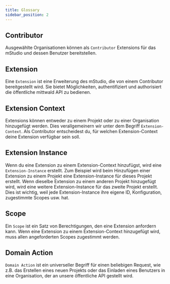 ```yaml
---
title: Glossary
sidebar_position: 2
---
```


## Contributor

Ausgewählte Organisationen können als `Contributor` Extensions für das mStudio und dessen Benutzer bereitstellen.

## Extension

Eine `Extension` ist eine Erweiterung des mStudio, die von einem Contributor bereitgestellt wird. Sie bietet Möglichkeiten, authentifiziert und authorisiert die öffentliche mittwald API zu bedienen.

## Extension Context

Extensions können entweder zu einem Projekt oder zu einer Organisation hinzugefügt werden. Dies verallgemeinern wir unter dem Begriff `Extension-Context`. Als Contributor entscheidest du, für welchen Extension-Context deine Extension verfügbar sein soll.

## Extension Instance

Wenn du eine Extension zu einem Extension-Context hinzufügst, wird eine `Extension-Instance` erstellt. Zum Beispiel wird beim Hinzufügen einer Extension zu einem Projekt eine Extension-Instance für dieses Projekt erstellt. Wenn dieselbe Extension zu einem anderen Projekt hinzugefügt wird, wird eine weitere Extension-Instance für das zweite Projekt erstellt. Dies ist wichtig, weil jede Extension-Instance ihre eigene ID, Konfiguration, zugestimmte Scopes usw. hat.

## Scope

Ein `Scope` ist ein Satz von Berechtigungen, den eine Extension anfordern kann. Wenn eine Extension zu einem Extension-Context hinzugefügt wird, muss allen angeforderten Scopes zugestimmt werden.

## Domain Action

`Domain Action` ist ein universeller Begriff für einen beliebigen Request, wie z.B. das Erstellen eines neuen Projekts oder das Einladen eines Benutzers in eine Organisation, der an unsere öffentliche API gestellt wird.
